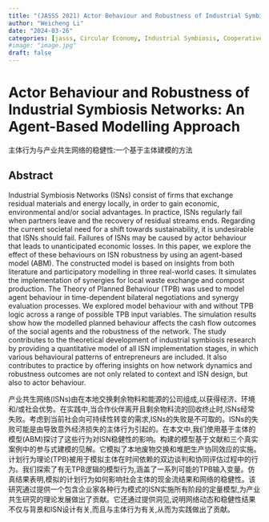 ```yaml
---
title: "(JASSS 2021) Actor Behaviour and Robustness of Industrial Symbiosis Networks: An Agent-Based Modelling Approach"
author: "Weicheng Li"
date: "2024-03-26"
categories: [jasss, Circular Economy, Industrial Symbiosis, Cooperative Networks, Theory of Planned Behaviour, Eco-Oriented Behaviour]
#image: "image.jpg"
draft: false
---
```


# Actor Behaviour and Robustness of Industrial Symbiosis Networks: An Agent-Based Modelling Approach

主体行为与产业共生网络的稳健性:一个基于主体建模的方法

## Abstract

Industrial Symbiosis Networks (ISNs) consist of firms that exchange residual materials and energy locally, in order to gain economic, environmental and/or social advantages. In practice, ISNs regularly fail when partners leave and the recovery of residual streams ends. Regarding the current societal need for a shift towards sustainability, it is undesirable that ISNs should fail. Failures of ISNs may be caused by actor behaviour that leads to unanticipated economic losses. In this paper, we explore the effect of these behaviours on ISN robustness by using an agent-based model (ABM). The constructed model is based on insights from both literature and participatory modelling in three real-world cases. It simulates the implementation of synergies for local waste exchange and compost production. The Theory of Planned Behaviour (TPB) was used to model agent behaviour in time-dependent bilateral negotiations and synergy evaluation processes. We explored model behaviour with and without TPB logic across a range of possible TPB input variables. The simulation results show how the modelled planned behaviour affects the cash flow outcomes of the social agents and the robustness of the network. The study contributes to the theoretical development of industrial symbiosis research by providing a quantitative model of all ISN implementation stages, in which various behavioural patterns of entrepreneurs are included. It also contributes to practice by offering insights on how network dynamics and robustness outcomes are not only related to context and ISN design, but also to actor behaviour.

产业共生网络(ISNs)由在本地交换剩余物料和能源的公司组成,以获得经济、环境和/或社会优势。在实践中,当合作伙伴离开且剩余物料流的回收终止时,ISNs经常失败。考虑到当前社会向可持续性转变的需求,ISNs的失败是不可取的。ISNs的失败可能是由导致意外经济损失的主体行为引起的。在本文中,我们使用基于主体的模型(ABM)探讨了这些行为对ISN稳健性的影响。构建的模型基于文献和三个真实案例中的参与式建模的见解。它模拟了本地废物交换和堆肥生产协同效应的实施。计划行为理论(TPB)被用于模拟主体在时间依赖的双边谈判和协同评估过程中的行为。我们探索了有无TPB逻辑的模型行为,涵盖了一系列可能的TPB输入变量。仿真结果表明,模拟的计划行为如何影响社会主体的现金流结果和网络的稳健性。该研究通过提供一个包含企业家各种行为模式的ISN实施所有阶段的定量模型,为产业共生研究的理论发展做出了贡献。它还通过提供洞见,说明网络动态和稳健性结果不仅与背景和ISN设计有关,而且与主体行为有关,从而为实践做出了贡献。